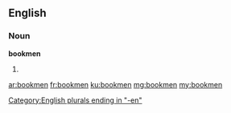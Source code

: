==English==

===Noun===
'''bookmen'''
# {{plural of|bookman}}

[[Category:English plurals ending in "-en"]]

[[ar:bookmen]]
[[fr:bookmen]]
[[ku:bookmen]]
[[mg:bookmen]]
[[my:bookmen]]